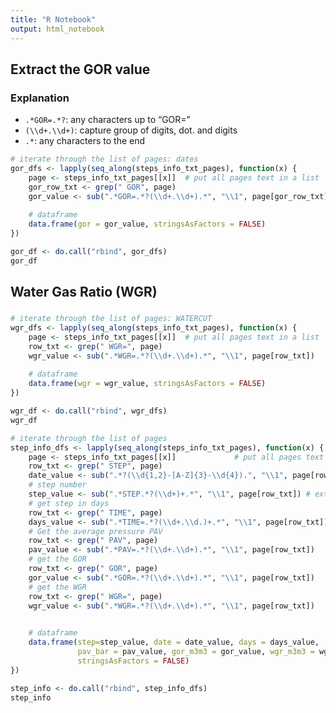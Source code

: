 ```yaml
---
title: "R Notebook"
output: html_notebook
---
```


## Extract the GOR value
### Explanation

* `.*GOR=.*?`: any characters up to "GOR="
* `(\\d+.\\d+)`: capture group of digits, dot. and digits
* `.*`: any characters to the end

```r
# iterate through the list of pages: dates
gor_dfs <- lapply(seq_along(steps_info_txt_pages), function(x) {
    page <- steps_info_txt_pages[[x]]  # put all pages text in a list
    gor_row_txt <- grep(" GOR", page)
    gor_value <- sub(".*GOR=.*?(\\d+.\\d+).*", "\\1", page[gor_row_txt])
    
    # dataframe
    data.frame(gor = gor_value, stringsAsFactors = FALSE) 
})

gor_df <- do.call("rbind", gor_dfs)
gor_df
```  
## Water Gas Ratio (WGR)
###

```r
# iterate through the list of pages: WATERCUT
wgr_dfs <- lapply(seq_along(steps_info_txt_pages), function(x) {
    page <- steps_info_txt_pages[[x]]  # put all pages text in a list
    row_txt <- grep(" WGR=", page)
    wgr_value <- sub(".*WGR=.*?(\\d+.\\d+).*", "\\1", page[row_txt])
    
    # dataframe
    data.frame(wgr = wgr_value, stringsAsFactors = FALSE) 
})

wgr_df <- do.call("rbind", wgr_dfs)
wgr_df
```  


```r
# iterate through the list of pages
step_info_dfs <- lapply(seq_along(steps_info_txt_pages), function(x) {
    page <- steps_info_txt_pages[[x]]             # put all pages text in a list
    row_txt <- grep(" STEP", page)
    date_value <- sub(".*?(\\d{1,2}-[A-Z]{3}-\\d{4}).", "\\1", page[row_txt])
    # step number
    step_value <- sub(".*STEP.*?(\\d+)+.*", "\\1", page[row_txt]) # extract the days
    # get step in days
    row_txt <- grep(" TIME", page)
    days_value <- sub(".*TIME=.*?(\\d+.\\d.)+.*", "\\1", page[row_txt]) # extract the days
    # Get the average pressure PAV
    row_txt <- grep(" PAV", page)
    pav_value <- sub(".*PAV=.*?(\\d+.\\d+).*", "\\1", page[row_txt])
    # get the GOR
    row_txt <- grep(" GOR", page)
    gor_value <- sub(".*GOR=.*?(\\d+.\\d+).*", "\\1", page[row_txt])
    # get the WGR
    row_txt <- grep(" WGR=", page)
    wgr_value <- sub(".*WGR=.*?(\\d+.\\d+).*", "\\1", page[row_txt])

    
    # dataframe
    data.frame(step=step_value, date = date_value, days = days_value, 
               pav_bar = pav_value, gor_m3m3 = gor_value, wgr_m3m3 = wgr_value,
               stringsAsFactors = FALSE) 
})

step_info <- do.call("rbind", step_info_dfs)
step_info
```
